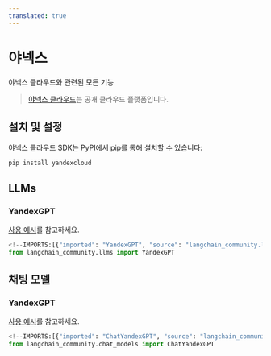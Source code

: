```yaml
---
translated: true
---
```


# 야넥스

야넥스 클라우드와 관련된 모든 기능

>[야넥스 클라우드](https://cloud.yandex.com/en/)는 공개 클라우드 플랫폼입니다.

## 설치 및 설정

야넥스 클라우드 SDK는 PyPI에서 pip를 통해 설치할 수 있습니다:

```bash
pip install yandexcloud
```

## LLMs

### YandexGPT

[사용 예시](/docs/integrations/llms/yandex)를 참고하세요.

```python
<!--IMPORTS:[{"imported": "YandexGPT", "source": "langchain_community.llms", "docs": "https://api.python.langchain.com/en/latest/llms/langchain_community.llms.yandex.YandexGPT.html", "title": "Yandex"}]-->
from langchain_community.llms import YandexGPT
```

## 채팅 모델

### YandexGPT

[사용 예시](/docs/integrations/chat/yandex)를 참고하세요.

```python
<!--IMPORTS:[{"imported": "ChatYandexGPT", "source": "langchain_community.chat_models", "docs": "https://api.python.langchain.com/en/latest/chat_models/langchain_community.chat_models.yandex.ChatYandexGPT.html", "title": "Yandex"}]-->
from langchain_community.chat_models import ChatYandexGPT
```
